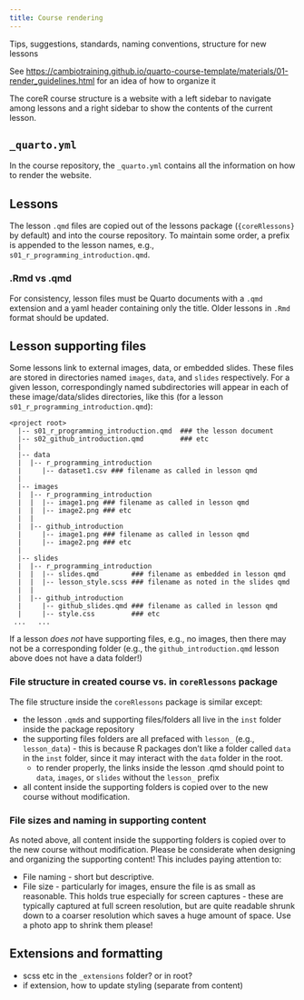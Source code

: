 ```yaml
---
title: Course rendering
---
```


Tips, suggestions, standards, naming conventions, structure for new lessons

See <https://cambiotraining.github.io/quarto-course-template/materials/01-render_guidelines.html> for an idea of how to organize it

The coreR course structure is a website with a left sidebar to navigate among lessons and a right sidebar to show the contents of the current lesson.

## `_quarto.yml`

In the course repository, the `_quarto.yml` contains all the information on how to render the website.

## Lessons

The lesson `.qmd` files are copied out of the lessons package (`{coreRlessons}` by default) and into the course repository.  To maintain some order, a prefix is appended to the lesson names, e.g., `s01_r_programming_introduction.qmd`.

:::{.callout-warning}
### .Rmd vs .qmd

For consistency, lesson files must be Quarto documents with a `.qmd` extension and a yaml header containing only the title.  Older lessons in `.Rmd` format should be updated.
:::

## Lesson supporting files

Some lessons link to external images, data, or embedded slides.  These files are stored in directories named `images`, `data`, and `slides` respectively.  For a given lesson, correspondingly named subdirectories will appear in each of these image/data/slides directories, like this (for a lesson `s01_r_programming_introduction.qmd`):

```
<project root>
  |-- s01_r_programming_introduction.qmd  ### the lesson document
  |-- s02_github_introduction.qmd         ### etc
  |
  |-- data
  |  |-- r_programming_introduction
  |     |-- dataset1.csv ### filename as called in lesson qmd
  |  
  |-- images
  |  |-- r_programming_introduction
  |  |  |-- image1.png ### filename as called in lesson qmd
  |  |  |-- image2.png ### etc
  |  |
  |  |-- github_introduction
  |     |-- image1.png ### filename as called in lesson qmd
  |     |-- image2.png ### etc
  |
  |-- slides
  |  |-- r_programming_introduction 
  |  |  |-- slides.qmd        ### filename as embedded in lesson qmd
  |  |  |-- lesson_style.scss ### filename as noted in the slides qmd
  |  |
  |  |-- github_introduction
  |     |-- github_slides.qmd ### filename as called in lesson qmd
  |     |-- style.css         ### etc
 ...   ...
```
If a lesson *does not* have supporting files, e.g., no images, then there may not be a corresponding folder (e.g., the `github_introduction.qmd` lesson above does not have a data folder!)

:::{.callout-note}
### File structure in created course vs. in `coreRlessons` package

The file structure inside the `coreRlessons` package is similar except:

* the lesson `.qmd`s and supporting files/folders all live in the `inst` folder inside the package repository
* the supporting files folders are all prefaced with `lesson_` (e.g., `lesson_data`) - this is because R packages don't like a folder called `data` in the `inst` folder, since it may interact with the `data` folder in the root.
    * to render properly, the links inside the lesson .qmd should point to `data`, `images`, or `slides` without the `lesson_` prefix
* all content inside the supporting folders is copied over to the new course without modification.
:::

:::{.callout-note}
### File sizes and naming in supporting content

As noted above, all content inside the supporting folders is copied over to the new course without modification.  Please be considerate when designing and organizing the supporting content!  This includes paying attention to:

* File naming - short but descriptive.
* File size - particularly for images, ensure the file is as small as reasonable.  This holds true especially for screen captures - these are typically captured at full screen resolution, but are quite readable shrunk down to a coarser resolution which saves a huge amount of space.  Use a photo app to shrink them please!
:::

## Extensions and formatting

- scss etc in the `_extensions` folder? or in root?
- if extension, how to update styling (separate from content)
